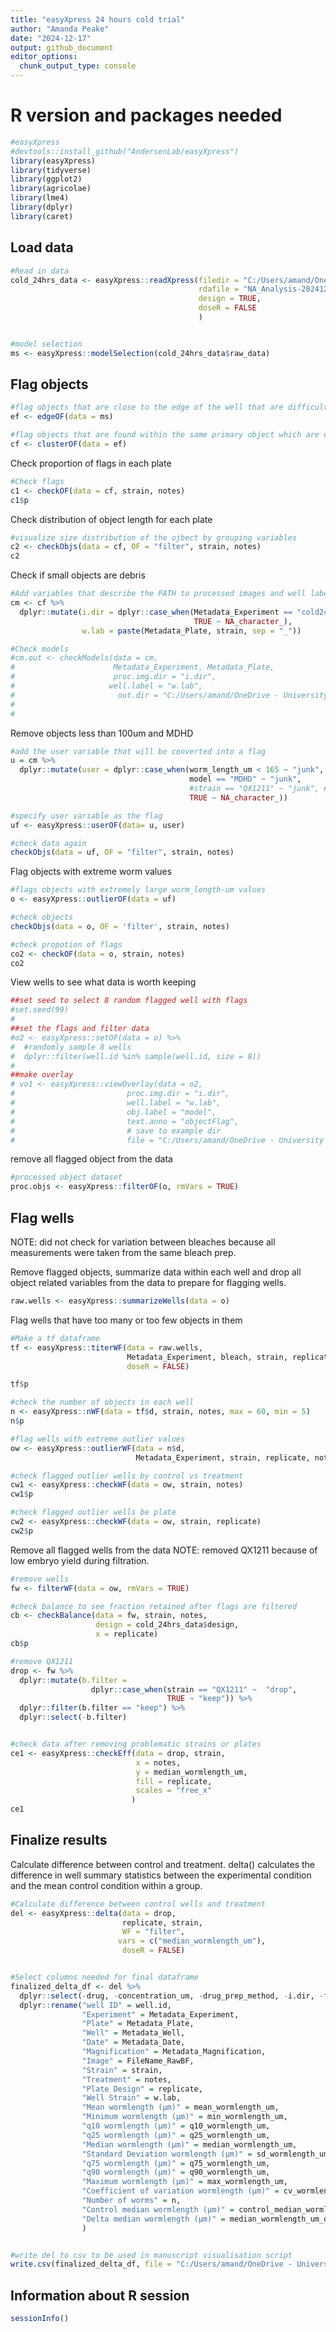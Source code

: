 ```yaml
---
title: "easyXpress 24 hours cold trial"
author: "Amanda Peake"
date: "2024-12-17"
output: github_document
editor_options: 
  chunk_output_type: console
---
```


# R version and packages needed
```r
#easyXpress
#devtools::install_github("AndersenLab/easyXpress")
library(easyXpress)
library(tidyverse)
library(ggplot2)
library(agricolae)
library(lme4)
library(dplyr)
library(caret)
```


## Load data
```r
#Read in data 
cold_24hrs_data <- easyXpress::readXpress(filedir = "C:/Users/amand/OneDrive - University of Toronto/Documents/Academics/PhD/Cold_worms/ImageXpress_assays/24hrscold/24hrscold/Analysis-20241202",
                                          rdafile = "NA_Analysis-20241202.RData",
                                          design = TRUE, 
                                          doseR = FALSE
                                          )


#model selection
ms <- easyXpress::modelSelection(cold_24hrs_data$raw_data)

```


## Flag objects
```r
#flag objects that are close to the edge of the well that are difficult to segment properly
ef <- edgeOF(data = ms)

#flag objects that are found within the same primary object which are often debris or improperly segmented worms
cf <- clusterOF(data = ef)


```

Check proportion of flags in each plate
```r
#Check flags
c1 <- checkOF(data = cf, strain, notes)
c1$p
```

Check distribution of object length for each plate
```r
#visualize size distribution of the ojbect by grouping variables
c2 <- checkObjs(data = cf, OF = "filter", strain, notes)
c2

```

Check if small objects are debris
```r
#Add variables that describe the PATH to processed images and well labels
cm <- cf %>%
  dplyr::mutate(i.dir = dplyr::case_when(Metadata_Experiment == "cold24hrs" ~ "C:/Users/amand/OneDrive - University of Toronto/Documents/Academics/PhD/Cold_worms/ImageXpress_assays/24hrscold/24hrscold/Analysis-20241202/processed_images/processed_images/", 
                                         TRUE ~ NA_character_), 
                w.lab = paste(Metadata_Plate, strain, sep = "_"))

#Check models 
#cm.out <- checkModels(data = cm, 
#                      Metadata_Experiment, Metadata_Plate, 
#                      proc.img.dir = "i.dir", 
#                     well.label = "w.lab", 
#                       out.dir = "C:/Users/amand/OneDrive - University of Toronto/Documents/Academics/PhD/Cold_worms/ImageXpress_assays/24hrscold/24hrscold/Analysis-20241202/checkModels/out/")
#
#
```

Remove objects less than 100um and MDHD 
```r
#add the user variable that will be converted into a flag
u = cm %>%
  dplyr::mutate(user = dplyr::case_when(worm_length_um < 165 ~ "junk",
                                        model == "MDHD" ~ "junk",
                                        #strain == "QX1211" ~ "junk", #QX1211 wells did not have any worms in them
                                        TRUE ~ NA_character_))

#specify user variable as the flag 
uf <- easyXpress::userOF(data= u, user)

#check data again
checkObjs(data = uf, OF = "filter", strain, notes)

```


Flag objects with extreme worm values
```r
#flags objects with extremely large worm_length-um values
o <- easyXpress::outlierOF(data = uf)

#check objects
checkObjs(data = o, OF = 'filter', strain, notes)

#check propotion of flags
co2 <- checkOF(data = o, strain, notes)
co2
```

View wells to see what data is worth keeping
```r
##set seed to select 8 random flagged well with flags
#set.seed(99)
#
##set the flags and filter data
#o2 <- easyXpress::setOF(data = o) %>%
#  #randomly sample 8 wells
#  dplyr::filter(well.id %in% sample(well.id, size = 8))
#
##make overlay
# vo1 <- easyXpress::viewOverlay(data = o2,
#                         proc.img.dir = "i.dir",
#                         well.label = "w.lab",
#                         obj.label = "model",
#                         text.anno = "objectFlag",
#                         # save to example dir
#                         file = "C:/Users/amand/OneDrive - University of Toronto/Documents/Academics/PhD/Cold_worms/ImageXpress_assays/24hrscold/24hrscold/Analysis-20241202/viewOverlay/overlay.png")
```

remove all flagged object from the data
```r
#processed object dataset
proc.objs <- easyXpress::filterOF(o, rmVars = TRUE)
```

## Flag wells

NOTE: did not check for variation between bleaches because all measurements were taken from the same bleach prep. 

Remove flagged objects, summarize data within each well and drop all object related variables from the data to prepare for flagging wells. 
```r
raw.wells <- easyXpress::summarizeWells(data = o)
```

Flag wells that have too many or too few objects in them
```r
#Make a tf dataframe 
tf <- easyXpress::titerWF(data = raw.wells,
                          Metadata_Experiment, bleach, strain, replicate,
                          doseR = FALSE)

tf$p

#check the number of objects in each well
n <- easyXpress::nWF(data = tf$d, strain, notes, max = 60, min = 5)
n$p

#flag wells with extreme outlier values
ow <- easyXpress::outlierWF(data = n$d, 
                            Metadata_Experiment, strain, replicate, notes)

#check flagged outlier wells by control vs treatment
cw1 <- easyXpress::checkWF(data = ow, strain, notes)
cw1$p

#check flagged outlier wells be plate
cw2 <- easyXpress::checkWF(data = ow, strain, replicate)
cw2$p
```


Remove all flagged wells from the data
NOTE: removed QX1211 because of low embryo yield during filtration.
```r
#remove wells
fw <- filterWF(data = ow, rmVars = TRUE)

#check balance to see fraction retained after flags are filtered
cb <- checkBalance(data = fw, strain, notes, 
                   design = cold_24hrs_data$design, 
                   x = replicate)
cb$p

#remove QX1211 
drop <- fw %>%
  dplyr::mutate(b.filter =
                  dplyr::case_when(strain == "QX1211" ~  "drop",
                                   TRUE ~ "keep")) %>%
  dplyr::filter(b.filter == "keep") %>%
  dplyr::select(-b.filter)


#check data after removing problematic strains or plates
ce1 <- easyXpress::checkEff(data = drop, strain, 
                            x = notes, 
                            y = median_wormlength_um, 
                            fill = replicate, 
                            scales = "free_x"
                           )
ce1

```


## Finalize results

Calculate difference between control and treatment. delta() calculates the difference in well summary statistics between the experimental condition and the mean control condition within a group. 
```r
#Calculate difference between control wells and treatment
del <- easyXpress::delta(data = drop, 
                         replicate, strain, 
                         WF = "filter", 
                        vars = c("median_wormlength_um"),
                         doseR = FALSE)


#Select columns needed for final dataframe 
finalized_delta_df <- del %>%
  dplyr::select(-drug, -concentration_um, -drug_prep_method, -i.dir, -flag_id, -Metadata_Group, -wo_po_area_frac, -assay_type, -food_conc_OD, -food_type, -diluent, -bleach, -well_censor, -well_censor_reason) %>%
  dplyr::rename("well ID" = well.id, 
                "Experiment" = Metadata_Experiment, 
                "Plate" = Metadata_Plate, 
                "Well" = Metadata_Well, 
                "Date" = Metadata_Date, 
                "Magnification" = Metadata_Magnification, 
                "Image" = FileName_RawBF, 
                "Strain" = strain, 
                "Treatment" = notes, 
                "Plate Design" = replicate, 
                "Well Strain" = w.lab, 
                "Mean wormlength (µm)" = mean_wormlength_um, 
                "Minimum wormlength (µm)" = min_wormlength_um, 
                "q10 wormlength (µm)" = q10_wormlength_um, 
                "q25 wormlength (µm)" = q25_wormlength_um, 
                "Median wormlength (µm)" = median_wormlength_um, 
                "Standard Deviation wormlength (µm)" = sd_wormlength_um, 
                "q75 wormlength (µm)" = q75_wormlength_um, 
                "q90 wormlength (µm)" = q90_wormlength_um, 
                "Maximum wormlength (µm)" = max_wormlength_um, 
                "Coefficient of variation wormlength (µm)" = cv_wormlength_um, 
                "Number of worms" = n, 
                "Control median wormlength (µm)" = control_median_wormlength_um, 
                "Delta median wormlength (µm)" = median_wormlength_um_delta
                )


#write del to csv to be used in manuscript visualisation script
write.csv(finalized_delta_df, file = "C:/Users/amand/OneDrive - University of Toronto/Documents/Academics/PhD/Cold_worms/24hours_manuscript_df.csv", row.names = FALSE)

```

## Information about R session
```r
sessionInfo()
```
